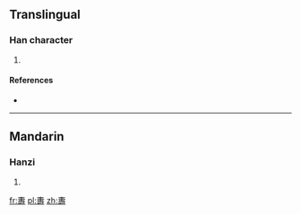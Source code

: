 {{also|壽}}
==Translingual==

===Han character===
{{Han char|rn=33|rad=士|as=12|sn=15|four=|canj=手一口木戈 (QMRDI)}}

# {{defn|Han|sort=士12}}

====References====
* {{Han ref|kx=0244.111|hdz=10490.010|uh=5900|ud=22784}}

----

==Mandarin==

===Hanzi===
{{cmn-hanzi|pin=[[shòu]] ([[shou4]])|wg=shou<sup>4</sup>}}

# {{defn|lang=cmn|sort=士12}}

[[fr:夀]]
[[pl:夀]]
[[zh:夀]]